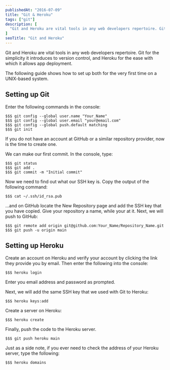 ```yaml
---
publishedAt: "2016-07-09"
title: "Git & Heroku"
tags: ["git"]
description: [
  "Git and Heroku are vital tools in any web developers repertoire. Git for the simplicity it introduces to version control, and Heroku for the ease with which it allows app deployment. The following is quick-start guide to get you up and running."
]
seoTitle: "Git and Heroku"
---
```


Git and Heroku are vital tools in any web developers repertoire. Git for the simplicity it introduces to version control, and Heroku for the ease with which it allows app deployment.

The following guide shows how to set up both for the very first time on a UNIX-based system.

## Setting up Git

Enter the following commands in the console:

```text /Your_Name/ /your\@email\.com/
$$$ git config --global user.name "Your_Name"
$$$ git config --global user.email "your@email.com"
$$$ git config --global push.default matching
$$$ git init
```

If you do not have an account at GitHub or a similar repository provider, now is the time to create one.

We can make our first commit. In the console, type:

```
$$$ git status
$$$ git add .
$$$ git commit -m "Initial commit"
```

Now we need to find out what our SSH key is. Copy the output of the following command:

```
$$$ cat ~/.ssh/id_rsa.pub
```

...and on GitHub locate the New Repository page and add the SSH key that you have copied. Give your repository a name, while your at it.
Next, we will push to GitHub:

```text /Your_Name/ /Repository_Name/
$$$ git remote add origin git@github.com:Your_Name/Repository_Name.git
$$$ git push -u origin main
```

## Setting up Heroku

Create an account on Heroku and verify your account by clicking the link they provide you by email. Then enter the following into the console:

```
$$$ heroku login
```

Enter you email address and password as prompted.

Next, we will add the same SSH key that we used with Git to Heroku:

```
$$$ heroku keys:add
```

Create a server on Heroku:

```
$$$ heroku create
```

Finally, push the code to the Heroku server.

```
$$$ git push heroku main
```

Just as a side note, if you ever need to check the address of your Heroku server, type the following:

```
$$$ heroku domains
```
